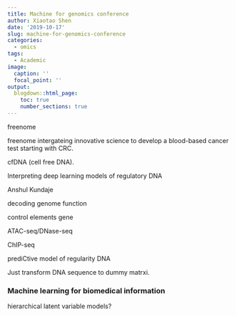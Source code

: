 ---
title: Machine for genomics conference
author: Xiaotao Shen
date: '2019-10-17'
slug: machine-for-genomics-conference
categories:
  - omics
tags:
  - Academic
image:
  caption: ''
  focal_point: ''
output:
  blogdown::html_page:
    toc: true
    number_sections: true
---

freenome

freenome intergateing innovative science to develop a blood-based cancer test starting with CRC.

cfDNA (cell free DNA).

Interpreting deep learning models of regulatory DNA

Anshul Kundaje

decoding genome function

control elements gene 

ATAC-seq/DNase-seq

ChIP-seq

prediCtive model of regularity DNA


Just transform DNA sequence to dummy matrxi.

### Machine learning for biomedical information

hierarchical latent variable models?


